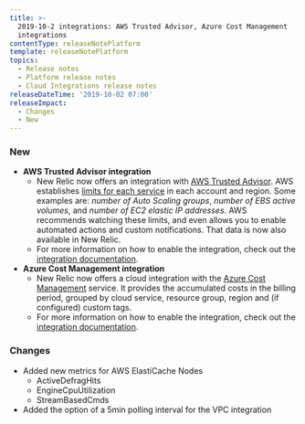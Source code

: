 ```yaml
---
title: >-
  2019-10-2 integrations: AWS Trusted Advisor, Azure Cost Management
  integrations
contentType: releaseNotePlatform
template: releaseNotePlatform
topics:
  - Release notes
  - Platform release notes
  - Cloud Integrations release notes
releaseDateTime: '2019-10-02 07:00'
releaseImpact:
  - Changes
  - New
---
```


### New

* **AWS Trusted Advisor integration**
  * New Relic now offers an integration with [AWS Trusted Advisor](https://aws.amazon.com/premiumsupport/technology/trusted-advisor/). AWS establishes [limits for each service](https://docs.aws.amazon.com/general/latest/gr/aws_service_limits.html) in each account and region. Some examples are: _number of Auto Scaling groups_, _number of EBS active volumes_, and _number of EC2 elastic IP addresses_. AWS recommends watching these limits, and even allows you to enable automated actions and custom notifications. That data is now also available in New Relic.
  * For more information on how to enable the integration, check out the [integration documentation](https://docs.newrelic.com/docs/integrations/amazon-integrations/aws-integrations-list/aws-trusted-advisor-integration).
* **Azure Cost Management integration**
  * New Relic now offers a cloud integration with the [Azure Cost Management](https://azure.microsoft.com/en-us/services/cost-management/) service. It provides the accumulated costs in the billing period, grouped by cloud service, resource group, region and (if configured) custom tags.
  * For more information on how to enable the integration, check out the [integration documentation](https://docs.newrelic.com/docs/integrations/microsoft-azure-integrations/azure-integrations-list/azure-cost-management-monitoring-integration).

### Changes

* Added new metrics for AWS ElastiCache Nodes
  * ActiveDefragHits
  * EngineCpuUtilization
  * StreamBasedCmds
* Added the option of a 5min polling interval for the VPC integration
